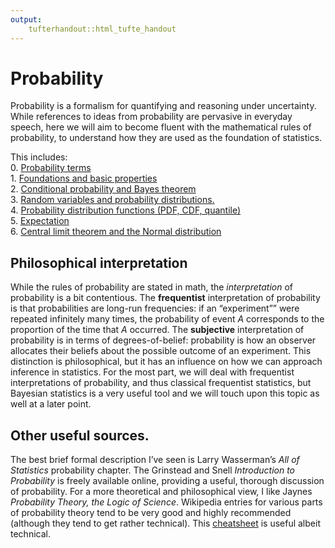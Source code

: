 ```yaml
---
output: 
    tufterhandout::html_tufte_handout
---
```


# Probability

Probability is a formalism for quantifying and reasoning under uncertainty.  While references to ideas from probability are pervasive in everyday speech, here we will aim to become fluent with the mathematical rules of probability, to understand how they are used as the foundation of statistics.

This includes:    
0. [Probability terms](terms.html)    
1. [Foundations and basic properties](foundations.html)   
2. [Conditional probability and Bayes theorem](conditional.html)    
3. [Random variables and probability distributions.](random-variables.html)    
4. [Probability distribution functions (PDF, CDF, quantile)](distribution-functions.html)    
5. [Expectation](expectation.html)   
6. [Central limit theorem and the Normal distribution](normal.html)

## Philosophical interpretation

While the rules of probability are stated in math, the *interpretation* of probability is a bit contentious.  The **frequentist** interpretation of probability is that probabilities are long-run frequencies: if an "experiment"" were repeated infinitely many times, the probability of event $A$ corresponds to the proportion of the time that $A$ occurred.  The **subjective** interpretation of probability is in terms of degrees-of-belief: probability is how an observer allocates their beliefs about the possible outcome of an experiment.  This distinction is philosophical, but it has an influence on how we can approach inference in statistics.  For the most part, we will deal with frequentist interpretations of probability, and thus classical frequentist statistics, but Bayesian statistics is a very useful tool and we will touch upon this topic as well at a later point.  


## Other useful sources.
The best brief formal description I've seen is Larry Wasserman's *All of Statistics* probability chapter.  The Grinstead and Snell *Introduction to Probability* is freely available online, providing a useful, thorough discussion of probability.  For a more theoretical and philosophical view, I like Jaynes *Probability Theory, the Logic of Science*.  Wikipedia entries for various parts of probability theory tend to be very good and highly recommended (although they tend to get rather technical).  This [cheatsheet](http://www.wzchen.com/probability-cheatsheet/) is useful albeit technical.


